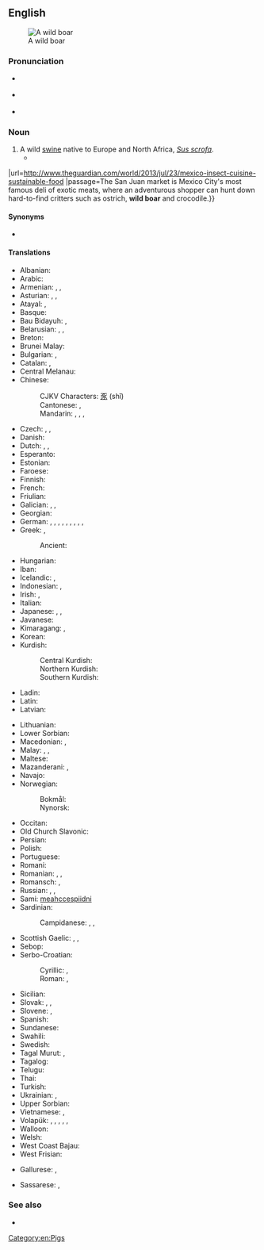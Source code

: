 {{also|wild-boar}}
==English==
{{wikipedia}}
[[Image:Zwijntje.JPG|thumb|A wild boar]]

===Pronunciation===
* {{a|US}} {{IPA|en|/ˈwaɪld ˈboɹ/}}
* {{a|RP}} {{IPA|en|/ˈwaɪld ˈbɔː/}}
* {{audio|en|en-uk-wild boar.ogg|Audio (UK)}}

===Noun===
{{en-noun|s|wild boar}}

# A wild [[swine]] native to Europe and North Africa, ''[[Sus scrofa]]''.
#* {{quote-journal|en|date=2013-07-26|author=Nick Miroff
|volume=189|issue=7|page=32|magazine={{w|The Guardian Weekly}}
|title=Mexico gets a taste for eating insects {{...}}
|url=http://www.theguardian.com/world/2013/jul/23/mexico-insect-cuisine-sustainable-food
|passage=The San Juan market is Mexico City's most famous deli of exotic meats, where an adventurous shopper can hunt down hard-to-find critters such as ostrich, '''wild boar''' and crocodile.}}

====Synonyms====
* {{l|en|wild pig}}

====Translations====
{{trans-top|''Sus scrofa''}}
* Albanian: {{t|sq|derri i egër}}
* Arabic: {{t|ar|خَنْزِير بَرِيّ|m}}
* Armenian: {{t|hy|վայրի խոզ}}, {{t+|hy|վարազ}}, {{t+|hy|կինճ}}
* Asturian: {{t|ast|xabalín|m}}, {{t|ast|verracu|m}}, {{t|ast|verriacu}}
* Atayal: {{t|tay|bzyok qnhyun}}, {{t|tay|bzyoq qnahi’}}
* Basque: {{t+|eu|basurde}}
* Bau Bidayuh: {{t|sne|pongan}}, {{t|sne|doot}}
* Belarusian: {{t|be|каба́н|m}}, {{t|be|дзік|m}}, {{t|be|вяпру́к|m}}
* Breton: {{t|br|hoc’h gouez}}
* Brunei Malay: {{t|kxd|bayi utan}}
* Bulgarian: {{t|bg|ди́ва свиня́|f}}, {{t+|bg|глиган|m}}
* Catalan: {{t+|ca|senglar|m}}, {{t+|ca|porc senglar|m}}
* Central Melanau: {{t|mel|babui guwun}}
* Chinese:
*: CJKV Characters: [[豕]] (shǐ)
*: Cantonese: {{t|yue|山豬}}, {{t|yue|山猪|tr=saan1 zyu1}}
*: Mandarin: {{t+|cmn|野豬}}, {{t+|cmn|野猪|tr=yězhū}}, {{t|cmn|山豬}}, {{t|cmn|山猪|tr=shānzhū}}
* Czech: {{t+|cs|divočák|m}}, {{t+|cs|kanec|m}}, {{t+|cs|prase divoké|n}}
* Danish: {{t+|da|vildsvin|c}}
* Dutch: {{t+|nl|everzwijn|n}}, {{t+|nl|wild zwijn|n}}, {{t+|nl|ever|m}}
* Esperanto: {{t+|eo|apro}}
* Estonian: {{t|et|metssiga}}
* Faroese: {{t|fo|villsvín}}
* Finnish: {{t+|fi|villisika}}
* French: {{t+|fr|sanglier|m}}
* Friulian: {{t|fur|cenglâr}}
* Galician: {{t+|gl|xabaril|m}}, {{t+|gl|xabarín|m}}, {{t+|gl|porco bravo|m}}
* Georgian: {{t|ka|ქოსმენი}}
* German: {{t+|de|Wildschwein|n}}, {{qualifier|collective}} {{t|de|Wildschweinrudel|n}}, {{t|de|Wildeber|m}}, {{t+|de|Wildsau|f}}, {{qualifier|from [[DWB]]}} {{t|de|Bacher|m}}, {{t+|de|Keiler|m}}, {{t+|de|Bache|f}}, {{qualifier|hunting, collective}} {{t+|de|Schwarzwild|n}}, {{qualifier|young offspring}} {{t+|de|Frischling|m}}, {{qualifier|colloquial}} {{t+|de|Schwarzkittel|n}}
* Greek: {{t+|el|κάπρος|m}}, {{t+|el|αγριογούρουνο|n}}
*: Ancient: {{t|grc|κάπρος|m}}
* Hungarian: {{t+|hu|vaddisznó}}
* Iban: {{t|iba|babi kampong}}
* Icelandic: {{t|is|villisvín|n}}, {{t|is|villigöltur|m}}
* Indonesian: {{t+|id|babi hutan}}, {{t+|id|celeng}}
* Irish: {{t|ga|torc|m}}, {{t|ga|torc allta|m}}
* Italian: {{t+|it|cinghiale|m}}
* Japanese: {{t|ja|野猪|tr=やちょ, yacho}}, {{t+|ja|猪|tr=いのしし, inoshishi}}, {{t+|ja|イノシシ|tr=inoshishi}}
* Javanese: {{t+|jv|celeng}}
* Kimaragang: {{t|kqr|kanas}}, {{t|kqr|lungiyan}}
* Korean: {{t+|ko|멧돼지}}
* Kurdish:
*: Central Kurdish: {{t|ckb|بەراز|tr=beraz}}
*: Northern Kurdish: {{t+|kmr|beraz}}
*: Southern Kurdish: {{t|sdh|وەراز|tr=weraz}}
* Ladin: {{t|lld|porcel salvare}}
* Latin: {{t|la|aper|m}}
* Latvian: {{t+|lv|mežacūka}}
{{trans-mid}}
* Lithuanian: {{t+|lt|šernas}}
* Lower Sorbian: {{t|dsb|źiwa swinja}}
* Macedonian: {{t|mk|ди́ва сви́ња|f}}, {{t|mk|ве́пар|m}}
* Malay: {{t|ms|babi hutan}}, {{t|ms|bagung}}, {{t|ms|celeng}}
* Maltese: {{t|mt|ħanżir salvaġġ|m}}
* Mazanderani: {{t|mzn|وراز|tr=verâz}}, {{t|mzn|براز|tr=berâz}}
* Navajo: {{t|nv|bisóodi ałchiní}}
* Norwegian:
*: Bokmål: {{t+|nb|villsvin|n}}
*: Nynorsk: {{t|nn|villsvin|n}}
* Occitan: {{t+|oc|singlar|m}}
* Old Church Slavonic: {{t|cu|вепрь|m}}
* Persian: {{t+|fa|گراز|tr=gorâz}}
* Polish: {{t+|pl|dzik|m}}
* Portuguese: {{t+|pt|javali|m}}
* Romani: {{t|rom|divlio-balo|m}}
* Romanian: {{t+|ro|mistreț|m|}}, {{t|ro|porc mistreț|m}}, {{t+|ro|vier|m}}
* Romansch: {{t|rm|ver|m}}, {{t|rm|portg selvadi|m}}
* Russian: {{t+|ru|каба́н|m}}, {{t+|ru|ве́прь|m}}, {{t|ru|ди́кая свинья́|f}}
* Sami: [[meahccespiidni]]
* Sardinian:
*: Campidanese: {{t|sc|sriboni}}, {{t|sc|mardi de sirba}}, {{t|sc|porcrabu}}
* Scottish Gaelic: {{t|gd|torc|m}}, {{t|gd|torc allaidh|m}}, {{t|gd|torc fiadhaich|m}}
* Sebop: {{t|sib|mabui}}
* Serbo-Croatian:
*: Cyrillic: {{t|sh|дивљa свиња|f}}, {{t|sh|вепар|m}}
*: Roman: {{t+|sh|divlja svinja|f}}, {{t+|sh|vepar|m}}
* Sicilian: {{t|scn|porcu sarvaggiu|m}}
* Slovak: {{t+|sk|diviak|m}}, {{t|sk|kanec|m}}, {{t|sk|diviak lesný|m}}
* Slovene: {{t|sl|divji prašič|m}}, {{t+|sl|merjasec|m}}
* Spanish: {{t+|es|jabalí|m}}
* Sundanese: {{t+|su|bagong}}
* Swahili: {{t|sw|jivi}}
* Swedish: {{t+|sv|vildsvin|c}}
* Tagal Murut: {{t|mvv|asi}}, {{t|mvv|basing}}
* Tagalog: {{t|tl|baboy-ramo}}
* Telugu: {{t+|te|అడవిపంది}}
* Thai: {{t|th|หมูป่า}}
* Turkish: {{t+|tr|yaban domuzu}}
* Ukrainian: {{t+|uk|каба́н|m}}, {{t|uk|вепр|m}}
* Upper Sorbian: {{t|hsb|dźiwje swinjo}}
* Vietnamese: {{t+|vi|lợn rừng}}, {{t|vi|heo rừng}}
* Volapük: {{qualifier|[[♂]][[♀]]}} {{t+|vo|saglied}}, {{qualifier|♂}} {{t+|vo|hisaglied}}, {{qualifier|♀}} {{t+|vo|jisaglied}}, {{qualifier|♂♀ offspring}} {{t|vo|sagliedül}}, {{qualifier|♂ offspring}} {{t|vo|hisagliedül}}, {{qualifier|♀ offspring}} {{t|vo|jisagliedül}}
* Walloon: {{t+|wa|singlé}}
* Welsh: {{t|cy|baedd gwyllt}}
* West Coast Bajau: {{t|bdr|bakas}}
* West Frisian: {{t|fy|wylde baarch}}
{{trans-bottom}}

{{checktrans-top}}
* Gallurese: {{t-check|sdn|sirbone}}, {{t-check|sdn|porcrabu|m}}
{{trans-mid}}
* Sassarese: {{t-check|sdc|sirbone}}, {{t-check|sdc|porcrabu|m}}
{{trans-bottom}}

===See also===
* {{l|en|feral pig}}

{{commons}}

[[Category:en:Pigs]]